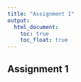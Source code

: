 ```yaml
---
title: "Assignment 1"
output:
  html_document:
    toc: true
    toc_float: true
---
```


## Assignment 1

